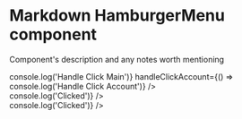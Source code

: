 

<Meta
  title="Newskit/HamburgerMenu"
  component={HamburgerMenu}
/>

# Markdown HamburgerMenu component

Component's description and any notes worth mentioning

<Canvas isColumn withSource="open" withToolbar>
  <Story name="HamburgerMenu Logged in">
    <HamburgerMenu data={data} loggedIn={true} navbarVisibility={true} />
  </Story>
  <Story name="HamburgerMenu Logged out">
      <HamburgerMenu data={data} loggedIn={false} navbarVisibility={true}/>
  </Story>
  <Story name="Search Bar">
    <ThemeProvider theme={TimesWebLightTheme}>
      <SearchBar />
    </ThemeProvider>
  </Story>
   <Story name="Nav Button Section">
    <ThemeProvider theme={TimesWebLightTheme}> 
      <NavButtonSection loggedIn={boolean('Is logged in', false)} handleClickMain={() => console.log('Handle Click Main')} handleClickAccount={() => console.log('Handle Click Account')} />
        </ThemeProvider>
  </Story>
  <Story name="Logged In menu items">
    <div style={{ padding: '12px', backgroundColor: 'red'}}>
    <ThemeProvider theme={TimesWebLightTheme}>
      <LoggedInMenuItem selected={"Active"} title="Active" handleClick={() => console.log('Clicked')} />
        <div style={{ height: '8px'}}></div>
      <LoggedInMenuItem title="Inactive" handleClick={() => console.log('Clicked')} />
    </ThemeProvider>
    </div>
  </Story>
  <Story name="Logged Out Buttons">
    <ThemeProvider theme={TimesWebLightTheme}>
    <LoggedOutNavButton title="Primary" preset="buttonSolidPrimary" />
    <div style={{ height: '8px'}}></div>
    <LoggedOutNavButton title="Secondary" preset="buttonSolidSecondary" />
    </ThemeProvider>
  </Story>
</Canvas>

